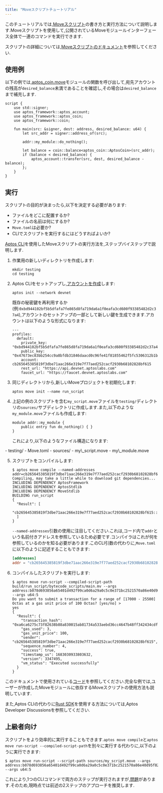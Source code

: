 ```yaml
---
title: "Moveスクリプトチュートリアル"
---
```


このチュートリアルでは,[Moveスクリプト](/ja/build/smart-contracts/book/modules-and-scripts)の書き方と実行方法について説明します.Moveスクリプトを使用して,公開されているMoveモジュールインターフェース全体で一連のコマンドを実行できます.


スクリプトの詳細については,[Moveスクリプトのドキュメント](/ja/build/smart-contracts/scripts)を参照してください.

## 使用例

以下の例では,[aptos\_coin.move](https://github.com/aptos-labs/aptos-core/blob/main/aptos-move/framework/aptos-framework/sources/aptos_coin.move)モジュールの関数を呼び出して,宛先アカウントの残高が`desired_balance`未満であることを確認し,その場合は`desired_balance`まで補充します.

```move
script {
    use std::signer;
    use aptos_framework::aptos_account;
    use aptos_framework::aptos_coin;
    use aptos_framework::coin;

    fun main(src: &signer, dest: address, desired_balance: u64) {
        let src_addr = signer::address_of(src);

        addr::my_module::do_nothing();

        let balance = coin::balance<aptos_coin::AptosCoin>(src_addr);
        if (balance < desired_balance) {
            aptos_account::transfer(src, dest, desired_balance - balance);
        };
    }
}
```

## 実行

スクリプトの目的が決まったら,以下を決定する必要があります:

- ファイルをどこに配置するか?
- ファイルの名前は何にするか?
- `Move.toml`は必要か?
- CLIでスクリプトを実行するにはどうすればよいか?

[Aptos CLI](/ja/build/cli/working-with-move-contracts)を使用したMoveスクリプトの実行方法を,ステップバイステップで説明します.

1. 作業用の新しいディレクトリを作成します:

   ```shellscript filename="Terminal"
   mkdir testing
   cd testing
   ```

2. Aptos CLIをセットアップし,[アカウントを作成](/ja/build/cli/setup-cli)します:

   ```shellscript filename="Terminal"
   aptos init --network devnet
   ```

   既存の秘密鍵を再利用するか(例:`0xbd944102bf5b5dfafa7fe865d8fa719da6a1f0eafa3cd600f93385482d2c37a4`),アカウントのセットアップの一部として新しい鍵を生成できます.アカウントは以下のような形式になります:

   ```shellscript filename="Terminal"
   ---
   profiles:
     default:
       private_key: "0xbd944102bf5b5dfafa7fe865d8fa719da6a1f0eafa3cd600f93385482d2c37a4"
       public_key: "0x47673ec83bb254cc9a8bfdb31846daacd0c96fe41f81855462f5fc5306312b1b"
       account: cb265645385819f3dbe71aac266e319e7f77aed252cacf2930b68102828bf615
       rest_url: "https://api.devnet.aptoslabs.com"
       faucet_url: "https://faucet.devnet.aptoslabs.com"
   ```

3. 同じディレクトリから,新しいMoveプロジェクトを初期化します:

   ```shellscript filename="Terminal"
   aptos move init --name run_script
   ```

4. 上記の例のスクリプトを含む`my_script.move`ファイルを`testing/`ディレクトリの`sources/`サブディレクトリに作成します.また,以下のような`my_module.move`ファイルも作成します:

   ```move
   module addr::my_module {
       public entry fun do_nothing() { }
   }
   ```

   これにより,以下のようなファイル構造になります:

<FileTree>
  - testing/
    - Move.toml
    - sources/
      - my\_script.move
      - my\_module.move
</FileTree>

5. スクリプトをコンパイルします:

   ```shellscript filename="Terminal"
   $ aptos move compile --named-addresses addr=cb265645385819f3dbe71aac266e319e7f77aed252cacf2930b68102828bf615
   Compiling, may take a little while to download git dependencies...
   INCLUDING DEPENDENCY AptosFramework
   INCLUDING DEPENDENCY AptosStdlib
   INCLUDING DEPENDENCY MoveStdlib
   BUILDING run_script
   {
     "Result": [
       "cb265645385819f3dbe71aac266e319e7f77aed252cacf2930b68102828bf615::my_module"
     ]
   }
   ```

   `--named-addresses`引数の使用に注目してください.これは,コード内で`addr`という名前付きアドレスを参照しているため必要です.コンパイラはこれが何を参照しているのかを知る必要があります.このCLI引数の代わりに,`Move.toml`に以下のように記述することもできます:

   ```toml
   [addresses]
   addr = "cb265645385819f3dbe71aac266e319e7f77aed252cacf2930b68102828bf615"
   ```

6. コンパイルしたスクリプトを実行します:
   ```shellscript filename="Terminal"
   $ aptos move run-script --compiled-script-path build/run_script/bytecode_scripts/main.mv --args address:b078d693856a65401d492f99ca0d6a29a0c5c0e371bc2521570a86e40d95f823 --args u64:5
   Do you want to submit a transaction for a range of [17000 - 25500] Octas at a gas unit price of 100 Octas? [yes/no] >
   yes
   {
     "Result": {
       "transaction_hash": "0xa6ca6275c73f82638b88a830015ab81734a533aebd36cc4647b48ff342434cdf",
       "gas_used": 3,
       "gas_unit_price": 100,
       "sender": "cb265645385819f3dbe71aac266e319e7f77aed252cacf2930b68102828bf615",
       "sequence_number": 4,
       "success": true,
       "timestamp_us": 1683030933803632,
       "version": 3347495,
       "vm_status": "Executed successfully"
     }
   }
   ```

このドキュメントで使用されている[コード](https://github.com/banool/move-examples/tree/main/run_script)を参照してください.完全な例では,ユーザーが作成したMoveモジュールに依存するMoveスクリプトの使用方法も説明しています.

また,Aptos CLIの代わりに[Rust SDK](https://github.com/aptos-labs/aptos-developer-discussions/discussions/24)を使用する方法については,Aptos Developer Discussionsを参照してください.

## 上級者向け

スクリプトをより効率的に実行することもできます.`aptos move compile`と`aptos move run-script --compiled-script-path`を別々に実行する代わりに,以下のように実行できます:

```shellscript filename="Terminal"
$ aptos move run-script --script-path sources/my_script.move --args address:b078d693856a65401d492f99ca0d6a29a0c5c0e371bc2521570a86e40d95f823 --args u64:5
```

これにより,1つのCLIコマンドで両方のステップが実行されますが,[問題](https://github.com/aptos-labs/aptos-core/issues/5733)があります.そのため,現時点では前述の2ステップのアプローチを推奨します.
